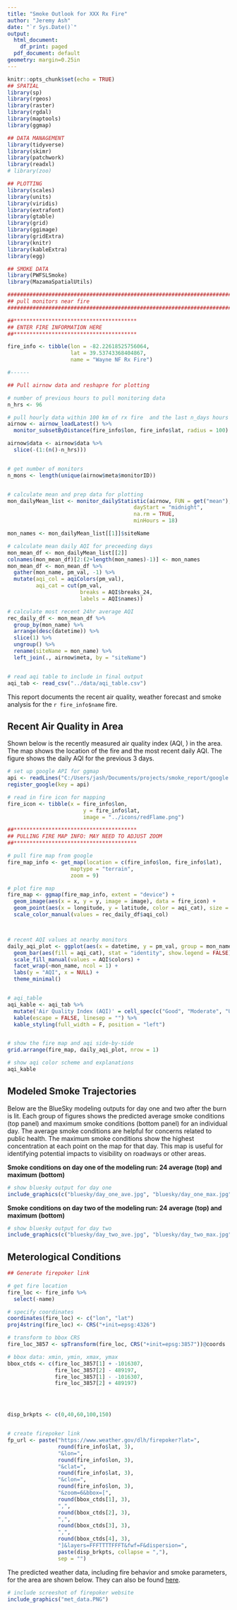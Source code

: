 ```yaml
---
title: "Smoke Outlook for XXX Rx Fire"
author: "Jeremy Ash"
date: "`r Sys.Date()`"
output:
  html_document:
    df_print: paged
  pdf_document: default
geometry: margin=0.25in
---
```


```r
knitr::opts_chunk$set(echo = TRUE)
## SPATIAL
library(sp)
library(rgeos)
library(raster)
library(rgdal)
library(maptools)
library(ggmap)

## DATA MANAGEMENT
library(tidyverse)
library(skimr)
library(patchwork)
library(readxl)
# library(zoo)

## PLOTTING
library(scales)
library(units)
library(viridis)
library(extrafont)
library(gtable)
library(grid)
library(ggimage)
library(gridExtra)
library(knitr)
library(kableExtra)
library(egg)

## SMOKE DATA
library(PWFSLSmoke)
library(MazamaSpatialUtils)
```


```r
#############################################################################
## pull monitors near fire
#############################################################################

##***************************************
## ENTER FIRE INFORMATION HERE
##***************************************

fire_info <- tibble(lon = -82.22618525756064, 
                    lat = 39.53743368404867,
                    name = "Wayne NF Rx Fire")

#------

## Pull airnow data and reshapre for plotting

# number of previous hours to pull monitoring data
n_hrs <- 96

# pull hourly data within 100 km of rx fire  and the last n_days hours
airnow <- airnow_loadLatest() %>% 
  monitor_subsetByDistance(fire_info$lon, fire_info$lat, radius = 100) 

airnow$data <- airnow$data %>% 
  slice(-(1:(n()-n_hrs)))


# get number of monitors 
n_mons <- length(unique(airnow$meta$monitorID))


# calculate mean and prep data for plotting
mon_dailyMean_list <- monitor_dailyStatistic(airnow, FUN = get("mean"), 
                                        dayStart = "midnight", 
                                        na.rm = TRUE, 
                                        minHours = 18)

mon_names <- mon_dailyMean_list[[1]]$siteName

# calculate mean daily AQI for preceeding days
mon_mean_df <- mon_dailyMean_list[[2]] 
colnames(mon_mean_df)[2:(2+length(mon_names)-1)] <- mon_names
mon_mean_df <- mon_mean_df %>% 
  gather(mon_name, pm_val, -1) %>% 
  mutate(aqi_col = aqiColors(pm_val),
         aqi_cat = cut(pm_val, 
                       breaks = AQI$breaks_24,
                       labels = AQI$names))

# calculate most recent 24hr average AQI
rec_daily_df <- mon_mean_df %>% 
  group_by(mon_name) %>% 
  arrange(desc(datetime)) %>% 
  slice(1) %>% 
  ungroup() %>% 
  rename(siteName = mon_name) %>% 
  left_join(., airnow$meta, by = "siteName") 


# read aqi table to include in final output
aqi_tab <- read_csv("../data/aqi_table.csv")

```

This report documents the recent air quality, weather forecast and smoke analysis for the `r fire_info$name` fire. 

## Recent Air Quality in Area 

Shown below is the recently measured air quality index (AQI, [](https://airnow.gov/)) in the area. The map shows the location of the fire and the most recent daily AQI. The figure shows the daily AQI for the previous 3 days.

```r

# set up google API for ggmap
api <- readLines("C:/Users/jash/Documents/projects/smoke_report/google.api")
register_google(key = api)

# read in fire icon for mapping
fire_icon <- tibble(x = fire_info$lon,
                        y = fire_info$lat,
                        image = "../icons/redFlame.png")

##***************************************
## PULLING FIRE MAP INFO: MAY NEED TO ADJUST ZOOM
##***************************************

# pull fire map from google
fire_map_info <- get_map(location = c(fire_info$lon, fire_info$lat),
                    maptype = "terrain",
                    zoom = 9)

# plot fire map
fire_map <- ggmap(fire_map_info, extent = "device") +
  geom_image(aes(x = x, y = y, image = image), data = fire_icon) +
  geom_point(aes(x = longitude, y = latitude, color = aqi_cat), size = 3, show.legend = FALSE, data = rec_daily_df) +
  scale_color_manual(values = rec_daily_df$aqi_col)



# recent AQI values at nearby monitors
daily_aqi_plot <- ggplot(aes(x = datetime, y = pm_val, group = mon_name), data = mon_mean_df) +
  geom_bar(aes(fill = aqi_cat), stat = "identity", show.legend = FALSE) +
  scale_fill_manual(values = AQI$colors) +
  facet_wrap(~mon_name, ncol = 1) +
  labs(y = "AQI", x = NULL) +
  theme_minimal()


# aqi_table 
aqi_kable <- aqi_tab %>%
  mutate('Air Quality Index (AQI)' = cell_spec(c("Good", "Moderate", "USG", "Unhealthy", "Very Unhealthy", "Hazardous"), color = "black", bold = T, background = AQI$colors)) %>% 
  kable(escape = FALSE, linesep = "") %>%
  kable_styling(full_width = F, position = "left")


# show the fire map and aqi side-by-side
grid.arrange(fire_map, daily_aqi_plot, nrow = 1)

# show aqi color scheme and explanations
aqi_kable

```
## Modeled Smoke Trajectories
Below are the BlueSky modeling outputs for day one and two after the burn is lit. Each group of figures shows the predicted average smoke conditions (top panel) and maximum smoke conditions (bottom panel) for an individual day. The average smoke conditions are helpful for concerns related to public health. The maximum smoke conditions show the highest concentration at each point on the map for that day. This map is useful for identifying potential impacts to visibility on roadways or other areas.

__Smoke conditions on day one of the modeling run: 24 average (top) and maximum (bottom)__
```r

# show bluesky output for day one
include_graphics(c("bluesky/day_one_ave.jpg", "bluesky/day_one_max.jpg"))

```

__Smoke conditions on day two of the modeling run: 24 average (top) and maximum (bottom)__
```r

# show bluesky output for day two
include_graphics(c("bluesky/day_two_ave.jpg", "bluesky/day_two_max.jpg"))

```


## Meterological Conditions  

```r

## Generate firepoker link

# get fire location
fire_loc <- fire_info %>% 
  select(-name)

# specify coordinates
coordinates(fire_loc) <- c("lon", "lat")
proj4string(fire_loc) <- CRS("+init=epsg:4326")

# transform to bbox CRS
fire_loc_3857 <- spTransform(fire_loc, CRS("+init=epsg:3857"))@coords

# bbox data: xmin, ymin, xmax, ymax
bbox_ctds <- c(fire_loc_3857[1] + -1016307,
               fire_loc_3857[2] - 489197,
               fire_loc_3857[1] - -1016307,
               fire_loc_3857[2] + 489197)




disp_brkpts <- c(0,40,60,100,150)


# create firepoker link
fp_url <- paste("https://www.weather.gov/dlh/firepoker?lat=",
                round(fire_info$lat, 3),
                "&lon=",
                round(fire_info$lon, 3),
                "&clat=",
                round(fire_info$lat, 3),
                "&clon=",
                round(fire_info$lon, 3),
                "&zoom=6&bbox=[",
                round(bbox_ctds[1], 3),
                ",",
                round(bbox_ctds[2], 3),
                ",",
                round(bbox_ctds[3], 3),
                ",",
                round(bbox_ctds[4], 3),
                "]&layers=FFFTTTTFFFT&fwf=F&dispersion=",
                paste(disp_brkpts, collapse = ","),
                sep = "")
```

The predicted weather data, including fire behavior and smoke parameters, for the area are shown below. They can also be found [here](`r fp_url`). 

```r
# include screeshot of firepoker website
include_graphics("met_data.PNG")

```














